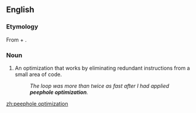 ==English==
{{wikipedia}}

===Etymology===
From {{m|en|peephole}} + {{m|en|optimization}}.

===Noun===
{{en-noun|head=[[peephole]] [[optimization]]|-}}

# {{lb|en|programming}} An optimization that works by eliminating redundant instructions from a small area of code.
#: ''The loop was more than twice as fast after I had applied '''peephole optimization'''.''

[[zh:peephole optimization]]
